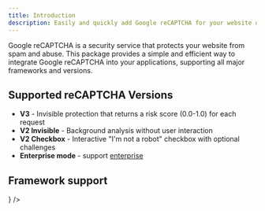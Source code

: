 ```yaml
---
title: Introduction
description: Easily and quickly add Google reCAPTCHA for your website or application
---
```



Google reCAPTCHA is a security service that protects your website from spam and abuse. This package provides a simple and efficient way to integrate Google reCAPTCHA into your applications, supporting all major frameworks and versions.

## Supported reCAPTCHA Versions

- **V3** - Invisible protection that returns a risk score (0.0-1.0) for each request
- **V2 Invisible** - Background analysis without user interaction
- **V2 Checkbox** - Interactive "I'm not a robot" checkbox with optional challenges
- **Enterprise mode** - support [enterprise](https://cloud.google.com/recaptcha/docs/overview)

## Framework support

<Cards>
  <Card
    title='React'
    href='/docs/react'
    description='React hooks and components for easy integration'
    icon={<ReactIcon fill='var(--color-react-primary)' />}
  />
</Cards>
